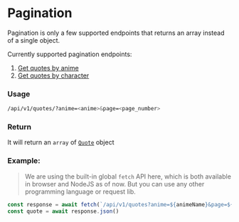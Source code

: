 # Pagination

Pagination is only a few supported endpoints that returns an array instead of a single object.

Currently supported pagination endpoints:
1. [Get quotes by anime](/quotes-via-anime)
2. [Get quotes by character](/quotes-via-character)

### Usage
```sh
/api/v1/quotes/?anime=<anime>&page=<page_number>
```

### Return
It will return an `array` of [`Quote`](/quote) object

### Example:
> We are using the built-in global `fetch` API here, which is both available in browser and NodeJS as of now. But you can use any other programming language or request lib.

```js
const response = await fetch(`/api/v1/quotes?anime=${animeName}&page=${pageNumber}`)
const quote = await response.json()
```
